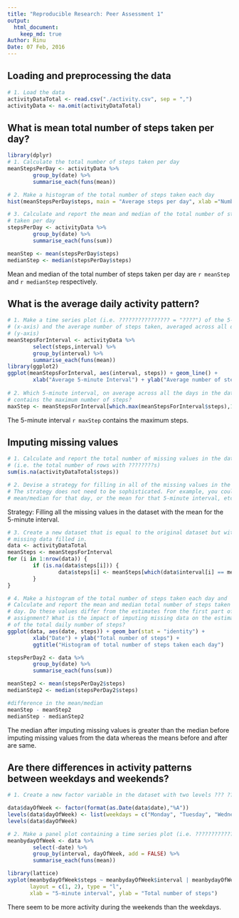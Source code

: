 ```yaml
---
title: "Reproducible Research: Peer Assessment 1"
output: 
  html_document:
    keep_md: true
Author: Rinu
Date: 07 Feb, 2016
---
```



## Loading and preprocessing the data
```r
# 1. Load the data
activityDataTotal <- read.csv("./activity.csv", sep = ",")
activityData <- na.omit(activityDataTotal)
```

## What is mean total number of steps taken per day?
```r
library(dplyr)
# 1. Calculate the total number of steps taken per day
meanStepsPerDay <- activityData %>%
        group_by(date) %>%
        summarise_each(funs(mean))

# 2. Make a histogram of the total number of steps taken each day
hist(meanStepsPerDay$steps, main = "Average steps per day", xlab ="Number of steps")

# 3. Calculate and report the mean and median of the total number of steps 
# taken per day
stepsPerDay <- activityData %>%
        group_by(date) %>%
        summarise_each(funs(sum))

meanStep <- mean(stepsPerDay$steps)
medianStep <- median(stepsPerDay$steps)
```
Mean and median of the total number of steps taken per day are `r meanStep` and
`r medianStep` respectively.

## What is the average daily activity pattern?
```r
# 1. Make a time series plot (i.e. ???????????????? = "????") of the 5-minute interval
# (x-axis) and the average number of steps taken, averaged across all days 
# (y-axis)
meanStepsForInterval <- activityData %>%
        select(steps,interval) %>%
        group_by(interval) %>%
        summarise_each(funs(mean))
library(ggplot2)
ggplot(meanStepsForInterval, aes(interval, steps)) + geom_line() +
        xlab("Average 5-minute Interval") + ylab("Average number of steps taken")
        
# 2. Which 5-minute interval, on average across all the days in the dataset, 
# contains the maximum number of steps?
maxStep <- meanStepsForInterval[which.max(meanStepsForInterval$steps),1]
```
The 5-minute interval `r maxStep` contains the maximum steps.

## Imputing missing values
```r
# 1. Calculate and report the total number of missing values in the dataset 
# (i.e. the total number of rows with ????????s)
sum(is.na(activityDataTotal$steps))

# 2. Devise a strategy for filling in all of the missing values in the dataset. 
# The strategy does not need to be sophisticated. For example, you could use the 
# mean/median for that day, or the mean for that 5-minute interval, etc.
```
Strategy: Filling all the missing values in the dataset with the mean for the 
5-minute interval.

```r
# 3. Create a new dataset that is equal to the original dataset but with the 
# missing data filled in.
data <- activityDataTotal
meanSteps <- meanStepsForInterval
for (i in 1:nrow(data)) {
        if (is.na(data$steps[i])) {
                data$steps[i] <- meanSteps[which(data$interval[i] == meanSteps$interval),]$steps
        }
}

# 4. Make a histogram of the total number of steps taken each day and 
# Calculate and report the mean and median total number of steps taken per 
# day. Do these values differ from the estimates from the first part of the 
# assignment? What is the impact of imputing missing data on the estimates 
# of the total daily number of steps?
ggplot(data, aes(date, steps)) + geom_bar(stat = "identity") +
        xlab("Date") + ylab("Total number of steps") +
        ggtitle("Histogram of total number of steps taken each day")

stepsPerDay2 <- data %>%
        group_by(date) %>%
        summarise_each(funs(sum))

meanStep2 <- mean(stepsPerDay2$steps)
medianStep2 <- median(stepsPerDay2$steps)

#difference in the mean/median
meanStep - meanStep2
medianStep - medianStep2
```
The median after imputing missing values is greater than the median before
imputing missing values from the data whereas the means before and after are
same.

## Are there differences in activity patterns between weekdays and weekends?
```r
# 1. Create a new factor variable in the dataset with two levels ??? ???weekday??? and # ???weekend??? indicating whether a given date is a weekday or weekend day.

data$dayOfWeek <- factor(format(as.Date(data$date),"%A"))
levels(data$dayOfWeek) <- list(weekdays = c("Monday", "Tuesday", "Wednesday", "Thursday", "Friday"), weekends = c("Saturday", "Sunday"))
levels(data$dayOfWeek)

# 2. Make a panel plot containing a time series plot (i.e. ???????????????? = "????") of the #5-minute interval (x-axis) and the average number of steps taken, averaged across all #weekday days or weekend days (y-axis). See the README file in the GitHub repository to #see an example of what this plot should look like using simulated data.
meanbydayOfWeek <- data %>%
        select(-date) %>%
        group_by(interval, dayOfWeek, add = FALSE) %>%
        summarise_each(funs(mean))

library(lattice)
xyplot(meanbydayOfWeek$steps ~ meanbydayOfWeek$interval | meanbydayOfWeek$dayOfWeek, 
       layout = c(1, 2), type = "l", 
       xlab = "5-minute interval", ylab = "Total number of steps")
```


There seem to be more activity during the weekends than the weekdays.